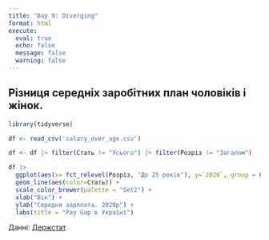 ```yaml
---
title: "Day 9: Diverging"
format: html
execute:
  eval: true
  echo: false
  message: false
  warning: false
---
```


## Різниця середніх заробітних план чоловіків і жінок.

```r
library(tidyverse)
```

```r
df <- read_csv('salary_over_age.csv')

df <- df |> filter(Стать != "Усього") |> filter(Розріз != "Загалом")
```

```r

df |> 
  ggplot(aes(x= fct_relevel(Розріз, "До 25 років"), y=`2020`, group = Стать)) + 
  geom_line(aes(color=Стать)) +
  scale_color_brewer(palette = "Set2") +
  xlab("Вік") +
  ylab("Середня зарплата. 2020р") +
  labs(title = "Pay Gap в Україні")

```

Данні: [Держстат](https://stat.gov.ua/uk/explorer?urn=SSSU%3ADF_ENTERPRISE_LABOR_STATISTICS%2820.0.0%29&filter=RAT_AVG_SALARY_MEN_WOMEN.%2A.%2A.%2A.%2A.%2A "https://stat.gov.ua/uk/explorer?urn=SSSU%3ADF_ENTERPRISE_LABOR_STATISTICS%2820.0.0%29&filter=RAT_AVG_SALARY_MEN_WOMEN.%2A.%2A.%2A.%2A.%2A")
